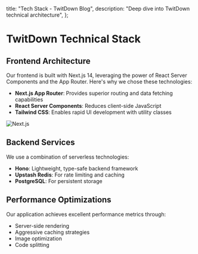   title: "Tech Stack - TwitDown Blog",
  description: "Deep dive into TwitDown technical architecture",
};

# TwitDown Technical Stack

## Frontend Architecture

Our frontend is built with Next.js 14, leveraging the power of React Server Components and the App Router. Here's why we chose these technologies:

- **Next.js App Router**: Provides superior routing and data fetching capabilities
- **React Server Components**: Reduces client-side JavaScript
- **Tailwind CSS**: Enables rapid UI development with utility classes

![Next.js](/og-image.png)

## Backend Services

We use a combination of serverless technologies:

- **Hono**: Lightweight, type-safe backend framework
- **Upstash Redis**: For rate limiting and caching
- **PostgreSQL**: For persistent storage

## Performance Optimizations

Our application achieves excellent performance metrics through:

- Server-side rendering
- Aggressive caching strategies
- Image optimization
- Code splitting
